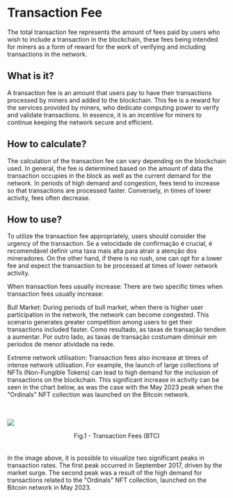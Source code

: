 # Transaction Fee

The total transaction fee represents the amount of fees paid by users who wish to include a transaction in the blockchain, these fees being intended for miners as a form of reward for the work of verifying and including transactions in the network.

## What is it?

A transaction fee is an amount that users pay to have their transactions processed by miners and added to the blockchain. This fee is a reward for the services provided by miners, who dedicate computing power to verify and validate transactions. In essence, it is an incentive for miners to continue keeping the network secure and efficient.

## How to calculate?

The calculation of the transaction fee can vary depending on the blockchain used. In general, the fee is determined based on the amount of data the transaction occupies in the block as well as the current demand for the network. In periods of high demand and congestion, fees tend to increase so that transactions are processed faster. Conversely, in times of lower activity, fees often decrease.

## How to use?

To utilize the transaction fee appropriately, users should consider the urgency of the transaction. Se a velocidade de confirmação é crucial, é recomendável definir uma taxa mais alta para atrair a atenção dos mineradores. On the other hand, if there is no rush, one can opt for a lower fee and expect the transaction to be processed at times of lower network activity.

When transaction fees usually increase:
There are two specific times when transaction fees usually increase:

Bull Market:
During periods of bull market, when there is higher user participation in the network, the network can become congested. This scenario generates greater competition among users to get their transactions included faster. Como resultado, as taxas de transação tendem a aumentar. Por outro lado, as taxas de transação costumam diminuir em períodos de menor atividade na rede.

Extreme network utilisation:
Transaction fees also increase at times of intense network utilisation. For example, the launch of large collections of NFTs (Non-Fungible Tokens) can lead to high demand for the inclusion of transactions on the blockchain. This significant increase in activity can be seen in the chart below, as was the case with the May 2023 peak when the "Ordinals" NFT collection was launched on the Bitcoin network.

<br></br>
![](../../imgs/oc_gasprice.jpg)

<figcaption align="center" style={{ fontSize: "12px", color: "#B0B0B0 " }}>
  Fig.1 - Transaction Fees (BTC)
</figcaption>
<br></br>
In the image above, it is possible to visualize two significant peaks in transaction
rates. The first peak occurred in September 2017, driven by the market surge. The
second peak was a result of the high demand for transactions related to the "Ordinals"
NFT collection, launched on the Bitcoin network in May 2023.
